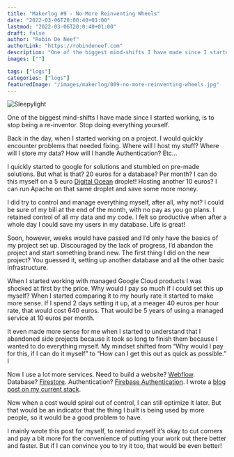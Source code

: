 ```yaml
---
title: "Makerlog #9 - No More Reinventing Wheels"
date: "2022-03-06T20:00:40+01:00"
lastmod: "2022-03-06T20:0:40+01:00"
draft: false
author: "Robin De Neef"
authorLink: "https://robindeneef.com"
description: "One of the biggest mind-shifts I have made since I started working, is to stop being a re-inventor. Stop doing everything yourself."
images: [""]

tags: ["logs"]
categories: ["logs"]
featuredImage: "/images/makerlog/009-no-more-reinventing-wheels.jpg"
---
```


![Sleepylight](/images/makerlog/009-no-more-reinventing-wheels.jpg)

One of the biggest mind-shifts I have made since I started working, is to stop being a re-inventor. Stop doing everything yourself.

Back in the day, when I started working on a project. I would quickly encounter problems that needed fixing. Where will I host my stuff? Where will I store my data? How will I handle Authentication? Etc…

I quickly started to google for solutions and stumbled on pre-made solutions. But what is that? 20 euros for a database? Per month? I can do this myself on a 5 euro [Digital Ocean](https://m.do.co/c/94889662e24b) droplet! Hosting another 10 euros? I can run Apache on that same droplet and save some more money.

I did try to control and manage everything myself, after all, why not? I could be sure of my bill at the end of the month, with no pay as you go plans. I retained control of all my data and my code. I felt so productive when after a whole day I could save my users in my database. Life is great!

Soon, however, weeks would have passed and I’d only have the basics of my project set up. Discouraged by the lack of progress, I’d abandon the project and start something brand new. The first thing I did on the new project? You guessed it, setting up another database and all the other basic infrastructure. 

When I started working with managed Google Cloud products I was shocked at first by the price. Why would I pay so much if I could set this up myself? When I started comparing it to my hourly rate it started to make more sense. If I spend 2 days setting it up, at a meager 40 euros per hour rate, that would cost 640 euros. That would be 5 years of using a managed service at 10 euros per month.

It even made more sense for me when I started to understand that I abandoned side projects because it took so long to finish them because I wanted to do everything myself. My mindset shifted from “Why would I pay for this, if I can do it myself” to “How can I get this out as quick as possible.” I

Now I use a lot more services. Need to build a website? [Webflow](https://webflow.com?ref=robindeneef.com). Database? [Firestore](https://firebase.google.com/products/firestore?ref=robindeneef.com). Authentication? [Firebase Authentication](https://firebase.google.com/products/auth?ref=robindeneef.com). I wrote a [blog post on my current stack](https://robindeneef.com/blog/003-tech-stack-2021).

Now when a cost would spiral out of control, I can still optimize it later. But that would be an indicator that the thing I built is being used by more people, so it would be a good problem to have. 

I mainly wrote this post for myself, to remind myself it’s okay to cut corners and pay a bit more for the convenience of putting your work out there better and faster. But if I can convince you to try it too, that would be even better!